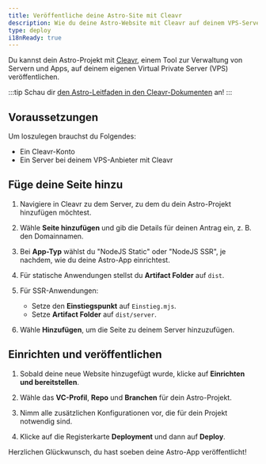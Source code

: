 ```yaml
---
title: Veröffentliche deine Astro-Site mit Cleavr 
description: Wie du deine Astro-Website mit Cleavr auf deinem VPS-Server bereitstellst.
type: deploy
i18nReady: true
---
```


Du kannst dein Astro-Projekt mit [Cleavr](https://cleavr.io/), einem Tool zur Verwaltung von Servern und Apps, auf deinem eigenen Virtual Private Server (VPS) veröffentlichen.

:::tip
Schau dir [den Astro-Leitfaden in den Cleavr-Dokumenten](https://docs.cleavr.io/guides/astro) an!
:::

## Voraussetzungen

Um loszulegen brauchst du Folgendes:

- Ein Cleavr-Konto
- Ein Server bei deinem VPS-Anbieter mit Cleavr

## Füge deine Seite hinzu

1. Navigiere in Cleavr zu dem Server, zu dem du dein Astro-Projekt hinzufügen möchtest.

2. Wähle **Seite hinzufügen** und gib die Details für deinen Antrag ein, z. B. den Domainnamen.

3. Bei **App-Typ** wählst du "NodeJS Static" oder "NodeJS SSR", je nachdem, wie du deine Astro-App einrichtest.
   
4. Für statische Anwendungen stellst du **Artifact Folder** auf `dist`.
   
5. Für SSR-Anwendungen:
   - Setze den **Einstiegspunkt** auf `Einstieg.mjs`.
   - Setze **Artifact Folder** auf `dist/server`.
   
6. Wähle **Hinzufügen**, um die Seite zu deinem Server hinzuzufügen.


## Einrichten und veröffentlichen

1. Sobald deine neue Website hinzugefügt wurde, klicke auf **Einrichten und bereitstellen**.
   
2. Wähle das **VC-Profil**, **Repo** und **Branchen** für dein Astro-Projekt.
   
3. Nimm alle zusätzlichen Konfigurationen vor, die für dein Projekt notwendig sind.
   
4. Klicke auf die Registerkarte **Deployment** und dann auf **Deploy**.

Herzlichen Glückwunsch, du hast soeben deine Astro-App veröffentlicht!
